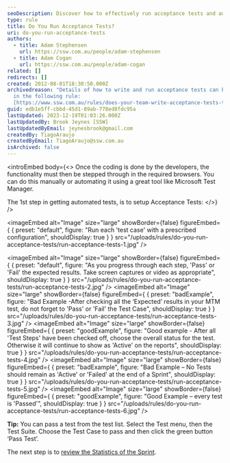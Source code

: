 ```yaml
---
seoDescription: Discover how to effectively run acceptance tests and automate your testing process with tools like Microsoft Test Manager.
type: rule
title: Do You Run Acceptance Tests?
uri: do-you-run-acceptance-tests
authors:
  - title: Adam Stephensen
    url: https://ssw.com.au/people/adam-stephensen
  - title: Adam Cogan
    url: https://ssw.com.au/people/adam-cogan
related: []
redirects: []
created: 2012-08-01T18:30:50.000Z
archivedreason: "Details of how to write and run acceptance tests can be found
  in the following rule:
  [https://www.ssw.com.au/rules/does-your-team-write-acceptance-tests-to-verify-acceptance-criteria](/rules/does-your-team-write-acceptance-tests-to-verify-acceptance-criteria)"
guid: edb1e5ff-cbbd-45d1-89ab-778ed8fdc95a
lastUpdated: 2023-12-19T01:03:26.000Z
lastUpdatedBy: Brook Jeynes [SSW]
lastUpdatedByEmail: jeynesbrook@gmail.com
createdBy: TiagoAraujo
createdByEmail: TiagoAraujo@ssw.com.au
isArchived: false
---
```


<introEmbed
  body={<>
Once the coding is done by the developers, the functionality must then be stepped through in the required browsers. You can do this manually or automating it using a great tool like Microsoft Test Manager.

The 1st step in getting automated tests, is to setup Acceptance Tests:
  </>}
/>

<imageEmbed
  alt="Image"
  size="large"
  showBorder={false}
  figureEmbed={ {
    preset: "default",
    figure: "Run each 'test case' with a prescribed configuration",
    shouldDisplay: true
  } }
  src="/uploads/rules/do-you-run-acceptance-tests/run-acceptance-tests-1.jpg"
/>


<imageEmbed
  alt="Image"
  size="large"
  showBorder={false}
  figureEmbed={ {
    preset: "default",
    figure: "As you progress through each step, 'Pass' or 'Fail' the expected results. Take screen captures or video as appropriate",
    shouldDisplay: true
  } }
  src="/uploads/rules/do-you-run-acceptance-tests/run-acceptance-tests-2.jpg"
/>
<imageEmbed
  alt="Image"
  size="large"
  showBorder={false}
  figureEmbed={ {
    preset: "badExample",
    figure: "Bad Example -After checking all the ‘Expected’ results in your MTM test, do not forget to 'Pass' or 'Fail' the Test Case",
    shouldDisplay: true
  } }
  src="/uploads/rules/do-you-run-acceptance-tests/run-acceptance-tests-3.jpg"
/>
<imageEmbed
  alt="Image"
  size="large"
  showBorder={false}
  figureEmbed={ {
    preset: "goodExample",
    figure: "Good example - After all 'Test Steps' have been checked off, choose the overall status for the test. Otherwise it will continue to show as 'Active' on the reports",
    shouldDisplay: true
  } }
  src="/uploads/rules/do-you-run-acceptance-tests/run-acceptance-tests-4.jpg"
/>
<imageEmbed
  alt="Image"
  size="large"
  showBorder={false}
  figureEmbed={ {
    preset: "badExample",
    figure: "Bad Example – No Tests should remain as 'Active' or 'Failed' at the end of a Sprint",
    shouldDisplay: true
  } }
  src="/uploads/rules/do-you-run-acceptance-tests/run-acceptance-tests-5.jpg"
/>
<imageEmbed
  alt="Image"
  size="large"
  showBorder={false}
  figureEmbed={ {
    preset: "goodExample",
    figure: "Good Example – every test is 'Passed'",
    shouldDisplay: true
  } }
  src="/uploads/rules/do-you-run-acceptance-tests/run-acceptance-tests-6.jpg"
/>

**Tip:** You can pass a test from the test list. Select the Test menu, then the Test Suite. Choose the Test Case to pass and then click the green button ‘Pass Test’.

The next step is to        [review the Statistics of the Sprint](/do-you-know-how-to-check-the-status-and-statistics-of-the-current-sprint).
